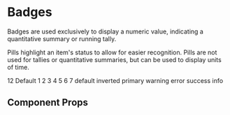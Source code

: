 
<Meta title="Components/Badge" component={Badge} />

# Badges

Badges are used exclusively to display a numeric value, indicating a quantitative summary or running tally.

Pills highlight an item's status to allow for easier recognition. Pills are not used for tallies or quantitative summaries, but can be used to display units of time.

<Canvas withToolbar>
  <Story name="shapes">
    <Badge shape="badge" mr="md">
      12
    </Badge>
    <Badge shape="pill" mr="md">
      Default
    </Badge>
  </Story>
</Canvas>

<Canvas withToolbar>
  <Story name="status">
    <Flex mb="lg">
      <Badge status="default" mr="md">
        1
      </Badge>
      <Badge status="inverted" mr="md">
        2
      </Badge>
      <Badge status="primary" mr="md">
        3
      </Badge>
      <Badge status="warning" mr="md">
        4
      </Badge>
      <Badge status="error" mr="md">
        5
      </Badge>
      <Badge status="success" mr="md">
        6
      </Badge>
      <Badge status="info" mr="md">
        7
      </Badge>
    </Flex>
    <Flex>
      <Badge shape="pill" status="default" mr="md">
        default
      </Badge>
      <Badge shape="pill" status="inverted" mr="md">
        inverted
      </Badge>
      <Badge shape="pill" status="primary" mr="md">
        primary
      </Badge>
      <Badge shape="pill" status="warning" mr="md">
        warning
      </Badge>
      <Badge shape="pill" status="error" mr="md">
        error
      </Badge>
      <Badge shape="pill" status="success" mr="md">
        success
      </Badge>
      <Badge shape="pill" status="info" mr="md">
        info
      </Badge>
    </Flex>
  </Story>
</Canvas>

## Component Props

<ArgsTable of={Badge} />

